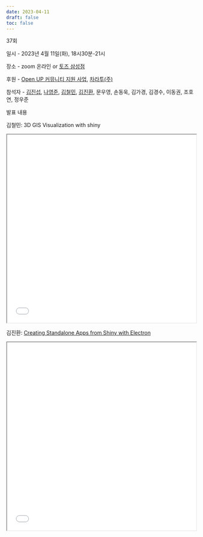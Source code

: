 ```yaml
---
date: 2023-04-11
draft: false
toc: false
---
```


37회

일시 - 2023년 4월 11일(화), 18시30분-21시

장소 - zoom 온라인 or [토즈 삼성점](https://m.place.naver.com/place/13442313/home?entry=ple)

<div id="daumRoughmapContainer1693881300180" class="root_daum_roughmap root_daum_roughmap_landing"></div>

<script charset="UTF-8" class="daum_roughmap_loader_script" src="https://ssl.daumcdn.net/dmaps/map_js_init/roughmapLoader.js"></script>

<script charset="UTF-8">
	new daum.roughmap.Lander({
		"timestamp" : "1693881300180",
		"key" : "2g3uc",
		"mapWidth" : "640",
		"mapHeight" : "360"
	}).render();
</script>

후원 - [Open UP 커뮤니티 지원 사업](https://www.oss.kr/community_support_cm/show/2de472f0-6a84-4d5c-90f1-142231938d17?page=2), [차라투(주)](https://www.zarathu.com/)

참석자 - [김진섭](https://github.com/jinseob2kim),  [나영준](https://github.com/YoungjunNa), [김철민](https://github.com/cmman75), [김진환](https://github.com/jhk0530), 문우영, 손동욱, 김가경, 김경수, 이동권, 조호연, 정우준

발표 내용

김철민: 3D GIS Visualization with shiny

<iframe width = '100%' height ='500px' class = 'slide-deck' src = 'rayshader.pdf'></iframe>

김진환: [Creating Standalone Apps from Shiny with Electron](https://www-r--bloggers-com.cdn.ampproject.org/c/s/www.r-bloggers.com/2023/03/creating-standalone-apps-from-shiny-with-electron-2023-macos-m1/amp/)

<iframe width = '100%' height ='500px' class = 'slide-deck' src = 'shiny-exe.pdf'></iframe>
